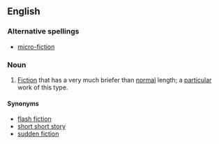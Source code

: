 ==English==
{{wikipedia}}

===Alternative spellings===
*[[micro-fiction]]

===Noun===
{{en-noun}}

# [[fiction|Fiction]] that has a very much briefer than [[normal]] length; a [[particular]] work of this type.

====Synonyms====
*[[flash fiction]]
*[[short short story]]
*[[sudden fiction]]